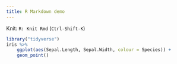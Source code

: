 ```yaml
---
title: R Markdown demo
---
```


Knit: `R: Knit Rmd` (`Ctrl-Shift-K`)

```r
library("tidyverse")
iris %>%
    ggplot(aes(Sepal.Length, Sepal.Width, colour = Species)) +
    geom_point()
```
